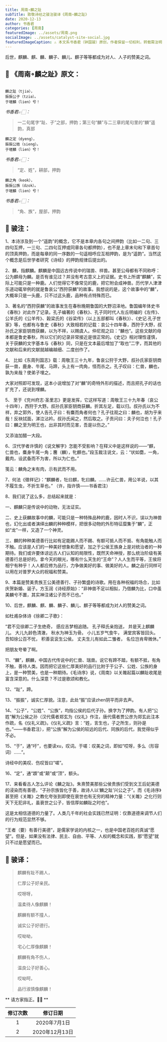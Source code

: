 ```yaml
---
title: 周南∘麟之趾
subTitle: 致敬诗经之骏注骏译《周南∘麟之趾》 
date: 2020-12-13 
author: 书香君
categories: [周南]
featuredImage: ../assets/周南.png
socialImage: ../assets/catalyst-site-social.jpg
featuredImageCaption: ⚠️️ 本文系书香君（钟国骏）原创，作者保留一切权利，转载需注明出处。
---
```


后世，麒麟、麒、麟、麟子、麟儿、麒子等等都成为对人、人子的赞美之词。

## 🌼 《周南∘麟之趾》原文：
```

麟之趾（tjiə），
振振公子（tziə）。
于嗟麟（lien）兮！

```
*书香君👉🏻：* 

> 一二句尾字“趾、子”之部，押韵；第三句“麟”与二三章的尾句里的“麟”遥韵，真部

```
麟之定（dyeng），
振振公姓（sieng）。
于嗟麟（lien）兮！

```
*书香君👉🏻：* 

> “定、姓”，耕部，押韵

```
麟之角（keok），
振振公族（dzok）。
于嗟麟（lien）兮！

```
*书香君👉🏻：* 

> “角、族”，屋部，押韵

## 🍁️ 骏注：

1、本诗涉及到一个“遥韵”的概念，它不是本章内各句之间押韵（比如一二句、三四句互押，一三句、二四句互押或同章各句都押韵），也不是上章末句和下章首句的顶真押韵，而是每章的同一序数的一句遥相呼应互相押韵，是为“遥韵”。当然这个概念是后世学者研究《诗经》的押韵规律后提出的。

2、麟，指麒麟。麒麟是中国远古传说中的瑞兽、祥兽。甚至公母都有不同称呼：公为麒母为麟。是否有谁见过？并没有考古意义上的证据。史书上所谓“麒麟”，实际上可能只是一种鹿。人们觉得它不像常见的鹿，把它附会成神兽。历代学人津津乐道动辄举例的就是鲁哀公“西狩获麟”的故事。我想说的是，这个故事中的“麟”，大概率只是一头鹿，只不过这头鹿，品种有点特殊而已。

3、著名的“西狩获麟”的故事发生在春秋晚期鲁国的大野沼泽地。鲁国编年体史书《春秋》对此作了记录。孔子编著的《春秋》、孔子同时代人左丘明编的《左传》、公羊氏的《公羊传》、榖梁氏的《谷梁传》（以上五部都叫《春秋》）、《史记.孔子世家》等，也都有与鲁史《春秋》大致相若的记载：哀公十四年春，西狩于大野，叔孙氏之家臣钥商获麟，以为不祥，以赐虞人。仲尼观之曰：“麟也”。这些文献的母本都是鲁史春秋，所以它们的记录非常接近是很正常的。《史记》相对理性谨慎，关于获麟的文字基本与《春秋》同，只是在文本最后增加了“取也”二字，而其他的文献和后来的文献就越编越细、二度创作了。

4、 比如《东周列国志》载：周敬王三十九年，鲁哀公狩于大野，叔孙氏家臣钥商获一兽，鹿身、牛尾、马蹄，头上有一肉角，怪而杀之。孔子叹曰：仁兽，麟也，孰为来哉？使弟子埋之。

大家对照即可发现，这本小说增加了对“麟”的奇特外形的描述，而且把孔子的话也扩充了，还说到埋麟。

5、 至于《兖州府志·圣里志》更是发挥，它这样写道：周敬王三十九年春（哀公十四年），西狩于大野。叔孙氏家臣钥商获麟。折其左足，载以归。叔孙氏以为不祥，弃之郭外，使人告孔子曰：有麋而角者何也？孔子往观之曰：麟也，胡为乎来哉！反袂拭面，涕泣沾衿。叔孙氏闻之，然后取之。子贡问曰：夫子何泣也！孔子曰：麟之至为明王也，出非其时而见害，吾是以伤之。”

又添油加醋一大段。

6、汉代学者许慎的《说文解字》怎能不受影响？在释义中是这样说的——“麒，仁兽也，麋身牛尾一角；麐（麟），牝麒也。”段玉裁注说文，云：“状如麕，一角，戴肉，设武备而不为害，所以为仁也。”

笺云：麟角之末有肉，示有武而不用。

7、何法《徵祥记》：“麒麟者，牡曰麒，牝曰麟。……许云仁兽，用公羊说，以其不履生虫，不折生草也。”
（许，指许慎——书香君注）

8、我们说了这么多，总结起来就是：

一、麒麟只是传说中的动物，无法证实。

二、史上获麟故事中的麟，可能只是一种特殊品种的鹿，因时人不识，误以为神兽也，幻化出或者演绎出麟的种种模样，把很多动物的外形特征糜集于“麟”，正如“龙”一样，又造了一个神灵。

三、麟的种种美德善行比如有足能踢人而不踢、有额可抵人而不抵、有角能触人而不触。应该是人们的一种美好想象和愿望，加之于公侯王族身上是对统治者的一种期待。我们或许要体谅远古人们认知的局限性，既然天命神授，那么统治阶级有美德善行总是好的。拿今天的眼光，哪有什么天生的“王命”？人人生而平等，王侯将相宁有种乎！人人都应修为品行，力争做美好的事、做美好的人。麟之品行同样可以用在对普罗大众的祝福和赞美。

9、本篇是赞美贵族王公美德善行、子孙繁盛的诗歌。用在各种祝福的场合，比如庆贺新婚、诞子。方玉润《诗经原始》：“非神兽不足以相拟，乃借麟为比，口中虽美麟兮不置，其实神注诸公子而不已也。”

10、后世，麒麟、麒、麟、麟子、麟儿、麒子等等都成为对人的赞美之词。

如杜甫杂体诗《徐卿二子歌》：

“君不见徐卿二子生绝奇，
感应吉梦相追随。
孔子释氏亲抱送，
并是天上麒麟儿。
大儿九龄色清澈，
秋水为神玉为骨。
小儿五岁气食牛，
满堂宾客皆回头。
吾知徐公百不忧，
积善衮衮生公侯。
丈夫生儿有如此二雏者，
名位岂肯卑微休。”

把朋友夸晕了啊。

11、“麟”，麒麟，中国古代传说中的仁兽、瑞兽。说它有蹄不踏，有额不抵，有角不触，善待人类。因而把它这些仁厚美好的品行比附于于公子、公姓、公族的身上，是一种赞美，也是一种期待。《毛诗序》说，《周南》以关雎起篇以麟趾收尾是富含深意的。什么深意？不过是歌颂和教化。

12、“趾”，蹄。

13、“振振”，诚实仁厚貌。注意，此处“振”应读zhen阴平而非去声。

14、“公子”，“公姓”、“公族”，均指公侯的后代子孙。换字为了押韵。有人把“公姓”解为公侯之孙（汉代儒者郑玄为《仪礼》作注，唐代儒者贾公彦为郑玄此注本作疏，名《仪礼义疏》。《仪礼义疏》言：“姓，言生也，子之所生，则孙是也。”——书香君注），把“公族”解为公侯的较远的后代、同族的后代，我觉得似乎不必。

15、“于”，通“吁”，也要读xu，叹词。于嗟：叹美之词，即如“哎呀，多么（形容词）……”。

诗经中的美叹、伤叹皆曰“嗟”。

16、“定”，通“顁”或“颠”或“顶”，额头。

17、来看看古人怎么评论《麟之趾》。朱熹赞美那些公侯贵族们受到文王后妃美德的浸染而有善德，“子孙宗族皆化于善，故诗人以‘麟之趾’兴公之子”。而《毛诗序》甚至把《关雎》之教化夸张到即使在衰世也有无穷的精神力量：“《关雎》之化行则天下无犯非礼，虽衰世之公子，皆信厚如麟趾之时也”。

这是太相信道德的力量了。人类几千年的社会实践已然证明：仅靠道德来调节人们的行为规范显然不够。

“王者（要）有善行美德”，是儒家学说的内核之一，也是中国老百姓的真诚“愿望”。但是，如果没有法律、民主、自由、平等、人权的概念和实践，那“愿望”就只不过是愿望而已。

## 🍁️ 骏译：

> 麒麟有趾不踢人，
> 
> 仁厚公子好亲民。
> 
> 哎呀呀，
> 
> 温柔待人像麒麟！

> 麒麟有额不撞人，
> 
> 诚实公子好德行。
> 
> 哎呦呦，
> 
> 宅心仁厚像麒麟！

> 麒麟有角不伤人，
> 
> 温良公子好善心。
> 
> 哎呦呵，
> 
> 品行淑慎像麒麟！

** 请方家指正。🙏🏻 **

| 修订次数      | 修订日期 | 
|   :----: |    :----:   | 
| 1    | 2020年7月1日       | 
| 2    | 2020年12月13日       | 

